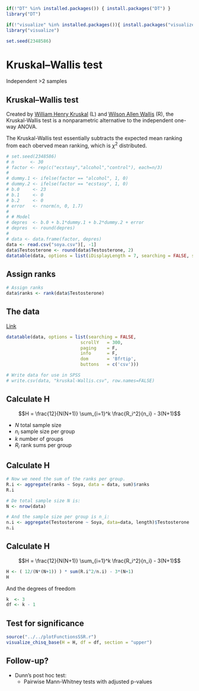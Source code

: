 ```r
if(!"DT" %in% installed.packages()) { install.packages("DT") }
library("DT")

if(!"visualize" %in% installed.packages()){ install.packages("visualize") }
library("visualize")

set.seed(2348586)
```

# Kruskal–Wallis test {.section}

Independent >2 samples

## Kruskal–Wallis test

Created by [William Henry Kruskal](http://en.wikipedia.org/wiki/William_Kruskal) (L) and [Wilson Allen Wallis](http://en.wikipedia.org/wiki/W._Allen_Wallis) (R), the Kruskal-Wallis test is a nonparametric alternative to the independent one-way ANOVA.

The Kruskal-Wallis test essentially subtracts the expected mean ranking from each oberved mean ranking, which is $\chi^2$ distributed.

<!-- ## Simulate data -->

```r
# set.seed(2348586)
# n      <- 30
# factor <- rep(c("ecstasy","alcohol","control"), each=n/3)
# 
# dummy.1 <- ifelse(factor == "alcohol", 1, 0)
# dummy.2 <- ifelse(factor == "ecstasy", 1, 0)
# b.0     <- 23
# b.1     <- 0
# b.2     <- 0
# error   <- rnorm(n, 0, 1.7)
# 
# # Model
# depres  <- b.0 + b.1*dummy.1 + b.2*dummy.2 + error
# depres  <- round(depres)
# 
# data <- data.frame(factor, depres)
data <- read.csv("soya.csv")[, -1]
data$Testosterone <- round(data$Testosterone, 2)
datatable(data, options = list(iDisplayLength = 7, searching = FALSE, scrollY = 415, paging = F, info = F))
```

## Assign ranks {.subsection}

```r
# Assign ranks
data$ranks <- rank(data$Testosterone)
```

## The data {.smaller}
[Link](https://discoverjasp.com/repository/dsj1_data/data/soya.jasp)

```r
datatable(data, options = list(searching = FALSE, 
                            scrollY   = 300, 
                            paging    = F, 
                            info      = F,
                            dom       = 'Bfrtip',
                            buttons   = c('csv')))

# Write data for use in SPSS
# write.csv(data, "kruskal-Wallis.csv", row.names=FALSE)
```

## Calculate H {.subsection}

$$H = \frac{12}{N(N+1)} \sum_{i=1}^k \frac{R_i^2}{n_i} - 3(N+1)$$

- $N$ total sample size
- $n_i$ sample size per group
- $k$ number of groups
- $R_i$ rank sums per group

## Calculate H

```r
# Now we need the sum of the ranks per group.
R.i <- aggregate(ranks ~ Soya, data = data, sum)$ranks
R.i

# De total sample size N is:
N <- nrow(data)

# And the sample size per group is n_i:
n.i <- aggregate(Testosterone ~ Soya, data=data, length)$Testosterone
n.i
```

## Calculate H

$$H = \frac{12}{N(N+1)} \sum_{i=1}^k \frac{R_i^2}{n_i} - 3(N+1)$$

```r
H <- ( 12/(N*(N+1)) ) * sum(R.i^2/n.i) - 3*(N+1)
H
```

And the degrees of freedom

```r
k  <- 3
df <- k - 1
```

## Test for significance {.subsection}

```r
source("../../plotFunctionsSSR.r")
visualize_chisq_base(H = H, df = df, section = "upper")
```



## Follow-up?

- Dunn's post hoc test:
    - Pairwise Mann-Whitney tests with adjusted p-values